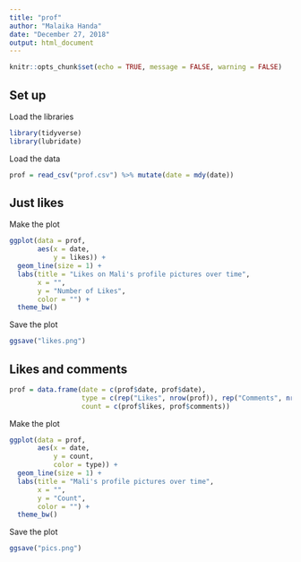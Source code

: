 ---
title: "prof"
author: "Malaika Handa"
date: "December 27, 2018"
output: html_document
---

```{r setup, include=FALSE}
knitr::opts_chunk$set(echo = TRUE, message = FALSE, warning = FALSE)
```

## Set up

Load the libraries
```{r}
library(tidyverse)
library(lubridate)
```

Load the data
```{r}
prof = read_csv("prof.csv") %>% mutate(date = mdy(date))
```

## Just likes

Make the plot
```{r, fig.height = 7, fig.width = 15}
ggplot(data = prof,
       aes(x = date,
           y = likes)) +
  geom_line(size = 1) +
  labs(title = "Likes on Mali's profile pictures over time",
       x = "",
       y = "Number of Likes",
       color = "") +
  theme_bw()
```

Save the plot
```{r}
ggsave("likes.png")
```

## Likes and comments

```{r}
prof = data.frame(date = c(prof$date, prof$date),
                  type = c(rep("Likes", nrow(prof)), rep("Comments", nrow(prof))),
                  count = c(prof$likes, prof$comments))
```

Make the plot
```{r, fig.height = 7, fig.width = 15}
ggplot(data = prof,
       aes(x = date,
           y = count,
           color = type)) +
  geom_line(size = 1) +
  labs(title = "Mali's profile pictures over time",
       x = "",
       y = "Count",
       color = "") +
  theme_bw()
```

Save the plot
```{r}
ggsave("pics.png")
```